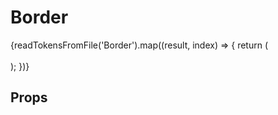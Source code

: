
<Meta title="Presenters/Border" component={Border} />

# Border

<Flex>
  {readTokensFromFile('Border').map((result, index) => {
    return (
      <FlexItem key={index}>
        <Border name={result.declaration} value={result.value}></Border>
        <br></br>
      </FlexItem>
    );
  })}
</Flex>

## Props

<Props of={Border} />
